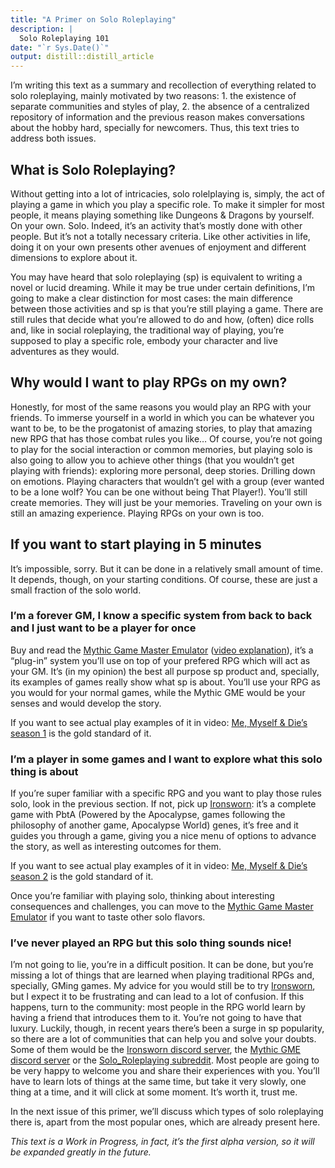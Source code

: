```yaml
---
title: "A Primer on Solo Roleplaying"
description: |
  Solo Roleplaying 101
date: "`r Sys.Date()`"
output: distill::distill_article
---
```


I'm writing this text as a summary and recollection of everything related to solo roleplaying, mainly motivated by two reasons: 1. the existence of separate communities and styles of play, 2. the absence of a centralized repository of information and the previous reason makes conversations about the hobby hard, specially for newcomers. Thus, this text tries to address both issues.

## What is Solo Roleplaying?

Without getting into a lot of intricacies, solo rolelplaying is, simply, the act of playing a game in which you play a specific role. To make it simpler for most people, it means playing something like Dungeons & Dragons by yourself. On your own. Solo. Indeed, it's an activity that's mostly done with other people. But it's not a totally necessary criteria. Like other activities in life, doing it on your own presents other avenues of enjoyment and different dimensions to explore about it. 

You may have heard that solo roleplaying (sp) is equivalent to writing a novel or lucid dreaming. While it may be true under certain definitions, I'm going to make a clear distinction for most cases: the main difference between those activities and sp is that you're still playing a game. There are still rules that decide what you're allowed to do and how, (often) dice rolls and, like in social roleplaying, the traditional way of playing, you're supposed to play a specific role, embody your character and live adventures as they would.

## Why would I want to play RPGs on my own?

Honestly, for most of the same reasons you would play an RPG with your friends. To immerse yourself in a world in which you can be whatever you want to be, to be the progatonist of amazing stories, to play that amazing new RPG that has those combat rules you like... Of course, you're not going to play for the social interaction or common memories, but playing solo is also going to allow you to achieve other things (that you wouldn't get playing with friends): exploring more personal, deep stories. Drilling down on emotions. Playing characters that wouldn't gel with a group (ever wanted to be a lone wolf? You can be one without being That Player!). You'll still create memories. They will just be your memories. Traveling on your own is still an amazing experience. Playing RPGs on your own is too.

## If you want to start playing in 5 minutes

It's impossible, sorry. But it can be done in a relatively small amount of time. It depends, though, on your starting conditions. Of course, these are just a small fraction of the solo world. 

### I'm a forever GM, I know a specific system from back to back and I just want to be a player for once

Buy and read the [Mythic Game Master Emulator](https://www.drivethrurpg.com/product/20798/Mythic-Game-Master-Emulator) ([video explanation](https://www.youtube.com/watch?v=YTj6KppUkGg)), it's a "plug-in" system you'll use on top of your prefered RPG which will act as your GM. It's (in my opinion) the best all purpose sp product and, specially, its examples of games really show what sp is about. You'll use your RPG as you would for your normal games, while the Mythic GME would be your senses and would develop the story.

If you want to see actual play examples of it in video: [Me, Myself & Die's season 1](https://www.youtube.com/watch?v=I9ag6U3a8eM&list=PLDvunq75UfH_GAUWYcYSGL_vftZG0nzR-) is the gold standard of it.

### I'm a player in some games and I want to explore what this solo thing is about

If you're super familiar with a specific RPG and you want to play those rules solo, look in the previous section. If not, pick up [Ironsworn](https://www.drivethrurpg.com/product/238369/Ironsworn): it's a complete game with PbtA (Powered by the Apocalypse, games following the philosophy of another game, Apocalypse World) genes, it's free and it guides you through a game, giving you a nice menu of options to advance the story, as well as interesting outcomes for them. 

If you want to see actual play examples of it in video: [Me, Myself & Die's season 2](https://www.youtube.com/watch?v=zVxJ3exjfgI&list=PLDvunq75UfH_Z92nrYPUsTO_fTHnLTNaT) is the gold standard of it.

Once you're familiar with playing solo, thinking about interesting consequences and challenges, you can move to the [Mythic Game Master Emulator](https://www.drivethrurpg.com/product/20798/Mythic-Game-Master-Emulator) if you want to taste other solo flavors.

### I've never played an RPG but this solo thing sounds nice!

I'm not going to lie, you're in a difficult position. It can be done, but you're missing a lot of things that are learned when playing traditional RPGs and, specially, GMing games. My advice for you would still be to try [Ironsworn](https://www.drivethrurpg.com/product/238369/Ironsworn), but I expect it to be frustrating and can lead to a lot of confusion. If this happens, turn to the community: most people in the RPG world learn by having a friend that introduces them to it. You're not going to have that luxury. Luckily, though, in recent years there's been a surge in sp popularity, so there are a lot of communities that can help you and solve your doubts. Some of them would be the [Ironsworn discord server](https://discord.gg/ENnf3ZNekX), the [Mythic GME discord server](https://discord.gg/qMqNmNx) or the [Solo_Roleplaying subreddit](https://www.reddit.com/r/Solo_Roleplaying/). Most people are going to be very happy to welcome you and share their experiences with you. You'll have to learn lots of things at the same time, but take it very slowly, one thing at a time, and it will click at some moment. It's worth it, trust me.

In the next issue of this primer, we'll discuss which types of solo roleplaying
there is, apart from the most popular ones, which are already present here.

*This text is a Work in Progress, in fact, it's the first alpha version, so it will be expanded greatly in the future.*





